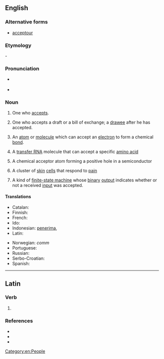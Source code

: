 ==English==

===Alternative forms===
* {{qualifier|obsolete|rare}} [[acceptour]]

===Etymology===
{{suffix|en|accept|or}}-

===Pronunciation===
* {{a|RP}} {{IPA|/əkˈsɛptə(ɹ)/|lang=en}}
* {{a|GenAm}} {{IPA|/ək.ˈsɛp.tɚ/|/æk.ˈsɛp.tɚ/|lang=en}}

===Noun===
{{en-noun}}

# One who [[accept]]s.
# {{lb|en|legal|commerce}} One who accepts a draft or a bill of exchange; a [[drawee]] after he has accepted.
# {{lb|en|chemistry}} An [[atom]] or [[molecule]] which can accept an [[electron]] to form a chemical [[bond]].
# {{lb|en|biochemistry}} A [[transfer RNA]] molecule that can accept a specific [[amino acid]]
# {{lb|en|physics}} A chemical acceptor atom forming a positive hole in a semiconductor
# {{lb|en|physiology}} A cluster of [[skin]] [[cell]]s that respond to [[pain]]
# {{lb|en|comptheory}} A kind of [[finite-state machine]] whose [[binary]] [[output]] indicates whether or not a received [[input]] was accepted.

====Translations====
{{trans-top|one who accepts}}
* Catalan: {{t+|ca|acceptant|m|f}}
* Finnish: {{t+|fi|vastaanottaja}}
* French: {{t+|fr|accepteur|m}}
* Ido: {{t+|io|aceptanto}}
* Indonesian: [[terima|penerima]], {{t+|id|akseptor}}
* Latin: {{t|la|acceptator}}
{{trans-mid}}
* Norwegian: ''comm'' {{t|no|akseptant|c}}
* Portuguese: {{t|pt|aceitador|m}}
* Russian: {{t+|ru|акцепта́нт|m}}
* Serbo-Croatian: {{t+|sh|akceptor|m}}
* Spanish: {{t+|es|aceptador|m}}
{{trans-bottom}}

[[Category:en:People]]

----

==Latin==

===Verb===
{{la-verb-form|acceptor}}

# {{inflection of|acceptō||1|s|pres|pasv|indc|lang=la}}

===References===
* {{R:L&S}}
* {{R:du Cange}}
* {{R:Gaffiot}}